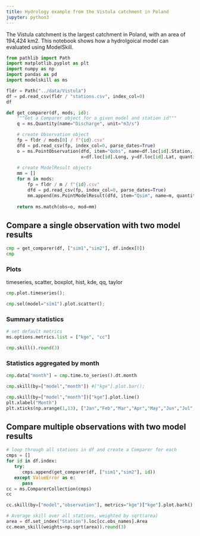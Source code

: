 ```yaml
---
title: Hydrology example from the Vistula catchment in Poland
jupyter: python3
---
```



The Vistula catchment is the largest catchment in Poland, with an area of 194,424 km2. This notebook shows how a hydrolgoical model can evaluated using ModelSkill.  


```python
from pathlib import Path
import matplotlib.pyplot as plt
import numpy as np
import pandas as pd
import modelskill as ms
```

```python
fldr = Path("../data/Vistula")
df = pd.read_csv(fldr / "stations.csv", index_col=0)
df
```

```python
def get_comparer(df, mods, id):
    """Get a Comparer object for a given model and station id"""
    q = ms.Quantity(name="Discharge", unit="m3/s")

    # create Observation object
    fp = fldr / mods[0] / f"{id}.csv"
    dfd = pd.read_csv(fp, index_col=0, parse_dates=True)
    o = ms.PointObservation(dfd, item="Qobs", name=df.loc[id].Station,
                            x=df.loc[id].Long, y=df.loc[id].Lat, quantity=q)
    
    # create ModelResult objects
    mm = []
    for m in mods:
        fp = fldr / m / f"{id}.csv"
        dfd = pd.read_csv(fp, index_col=0, parse_dates=True)
        mm.append(ms.PointModelResult(dfd, item="Qsim", name=m, quantity=q))
    
    return ms.match(obs=o, mod=mm)
```

## Compare a single observation with two model results

```python
cmp = get_comparer(df, ["sim1","sim2"], df.index[0])
cmp
```

### Plots

timeseries, scatter, boxplot, hist, kde, qq, taylor

```python
cmp.plot.timeseries();
```

```python
cmp.sel(model="sim1").plot.scatter();
```

### Summary statistics

```python
# set default metrics
ms.options.metrics.list = ["kge", "cc"]
```

```python
cmp.skill().round(3)
```

### Statistics aggregated by month

```python
cmp.data["month"] = cmp.time.to_series().dt.month
```

```python
cmp.skill(by=["model","month"]) #["kge"].plot.bar();
```

```python
cmp.skill(by=["model","month"])["kge"].plot.line()
plt.xlabel("Month")
plt.xticks(np.arange(1,13), ["Jan","Feb","Mar","Apr","May","Jun","Jul","Aug","Sep","Oct","Nov","Dec"]);
```

## Compare multiple observations with two model results

```python
# loop through all stations in df and create a Comparer for each
cmps = []
for id in df.index:
   try:
      cmps.append(get_comparer(df, ["sim1","sim2"], id))
   except ValueError as e:
      pass
cc = ms.ComparerCollection(cmps)
cc   
```

```python
cc.skill(by=["model","observation"], metrics="kge")["kge"].plot.barh();
```

```python
# Average skill over all stations, weighted by sqrt(area)
area = df.set_index("Station").loc[cc.obs_names].Area
cc.mean_skill(weights=np.sqrt(area)).round(3)
```

